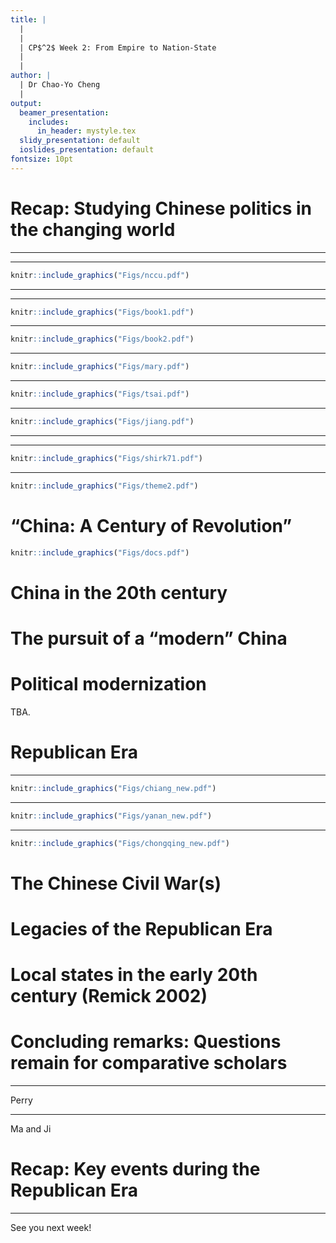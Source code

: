 ```yaml
---
title: |
  | 
  |
  | CP$^2$ Week 2: From Empire to Nation-State
  |
  |
author: |
  | Dr Chao-Yo Cheng
  |
output:
  beamer_presentation:
    includes:
      in_header: mystyle.tex
  slidy_presentation: default
  ioslides_presentation: default
fontsize: 10pt
---
```


# Recap: Studying Chinese politics in the changing world

\begin{itemize}
  \item From intelligence services to academic research
  \vspace{0.5cm}
  \item From area studies to comparative politics
  \vspace{0.5cm}
  \item From qualitative description to data-intensive inference
\end{itemize}

---

\begin{itemize}
  \item From intelligence services to new geopolitcal tension
  \vspace{0.1cm}
  \begin{itemize}
    \item China studies $\neq$ Sinology; emerging as a subject area after the WWII and gain its prominence during the Cold War
    \item "Echo chambers" in the making -- the changing geopolitical landscape in the past decade may drag China scholars in different countries to focus on different agenda
  \end{itemize}
  \vspace{0.3cm}
  \item From area studies to comparative politics
  \vspace{0.3cm}
  \item From qualitative description to data-intensive inference
\end{itemize}

---

```r
knitr::include_graphics("Figs/nccu.pdf")
```
\vspace{0.3cm}
\begin{center}
\small
Institute of International Relations, National Chengchi University (Taipei)
\end{center}

---

\begin{itemize}
  \item From intelligence services to academic research
  \vspace{0.3cm}
  \item From area studies to comparative politics
  \vspace{0.1cm}
  \begin{itemize}
    \item Earlier generations of China scholars treat China as a distinct subfield within political science
    \item Later on, China scholars begin to borrow or "stretch" concepts and ideas from other subfields to study Chinese politics (Shambaugh 2023)
    \item Starting from the late 2000s, China scholars are about to generate new theoretical insights to general political science (Tsai 2017)
  \end{itemize}
  \vspace{0.3cm}
  \item From qualitative description to data-intensive inference
\end{itemize}

---

```r
knitr::include_graphics("Figs/book1.pdf")
```

---

```r
knitr::include_graphics("Figs/book2.pdf")
```

---

```r
knitr::include_graphics("Figs/mary.pdf")
```

---

```r
knitr::include_graphics("Figs/tsai.pdf")
```

---

```r
knitr::include_graphics("Figs/jiang.pdf")
```

---

\begin{itemize}
  \item From intelligence services to academic research
  \vspace{0.3cm}
  \item From area studies to comparative politics
  \vspace{0.3cm}
  \item From qualitative description to data-intensive inference
  \vspace{0.1cm}
  \begin{itemize}
    \item Before the diplomatic reconciliation between PRC and USA (1971-1978), scholars have to rely on limited, parrial and often biased qualitative evidence (archives and interviews)
    \item After Reform and Opening, in the 1980s more engaging field research is likely (ethnography and case studies)
    \item The mid-1990s saw the quantitative turn of China studies (surveys, econometric analysis of admin data and computational)
  \end{itemize}
\end{itemize}

---

```r
knitr::include_graphics("Figs/shirk71.pdf")
```
\vspace{0.1cm}
\begin{center}
\scriptsize
\small
Susan Shirk (UCSD) with Zhou Enlai in July 1971, on a visit to China with "the Committee of Concerned Asian Scholars"
\end{center}

---


\begin{center}
\textbf{Week 2: Empire to Nation-State}
\end{center}
\vspace{0.3cm}
```r
knitr::include_graphics("Figs/theme2.pdf")
```
\begin{center}
\footnotesize
\url{https://storystudio.tw/article/gushi/the-forbidden-garden}
\end{center}

# "China: A Century of Revolution"

```r
knitr::include_graphics("Figs/docs.pdf")
```

# China in the 20th century

\begin{itemize}
  \item Republican China (1911-1949)
  \vspace{0.2cm}
  \begin{itemize}
    \item 1911-1928: Beiyang Government (北洋政府)
    \item 1928-1949: Nationalist/KMT Government (民国政府) 
  \end{itemize}
  \vspace{0.4cm}
  \item Communist China (1949 and afterwards)
  \vspace{0.2cm}
  \begin{itemize}
    \item 1950s: Land reform and the Great Leap Forward (大跃进)
    \item 1960s: Return of Mao Zedong and the outbreak of the Cultural Revolution (文化大革命)
    \item 1970s: Power transition and "Reform and Opening" (改革开放)
    \item 1980s: Experiment with market economy, intra-party split and Tiananmen
    \item 1990s: Consolidated market reform and institutionalized political succession
  \end{itemize}
\end{itemize}

# The pursuit of a "modern" China

\begin{itemize}
  \item Question: How do we define "modernity?"
  \pause
  \vspace{0.3cm}
  \item "Modernization" is a multi-dimensional concept
  \vspace{0.1cm}
  \begin{itemize}
    \item Political modernization: Transforming empire to centralized nation-state
    \item Social modernization: Filling the moral vacuum and searching for "new" ways of living (e.g., science, democracy and vernacular language and writing)
    \item Economic modernization: Industrial infrastructure and production (much of this has do with security threats)
  \end{itemize}
\end{itemize}

# Political modernization

TBA.

# Republican Era

\begin{itemize}
  \item Beiyang period: Warlords and mass politics (urban students and intellectuals)
  \vspace{0.3cm}
  \item Nationalist period: CCP/CPC v GMD/KMT
  \vspace{0.1cm}
  \begin{itemize}
    \item GMD (KMT): Started as a revolutionary party rallying around Sun Ya-sen ("three principles of the people"); fraught with corruption and internal fragmentation
    \item CCP (CPC): Started as an urban party with the support from Comintern; relationship with GMD falling out and was forced (or struggled) to change and survive
  \end{itemize}
\end{itemize}

---

\vspace{0.3cm}
```r
knitr::include_graphics("Figs/chiang_new.pdf")
```

---

\vspace{0.3cm}
```r
knitr::include_graphics("Figs/yanan_new.pdf")
```

---

\vspace{0.3cm}
```r
knitr::include_graphics("Figs/chongqing_new.pdf")
```

# The Chinese Civil War(s)

\begin{itemize}
  \item First Chinese Civil War (1927-1936)
  \begin{itemize}
    \item As a result of the fallout of the first United Front (1924-1927) duing the North Expedition; ended by the Xi'an Incident (西安事变)
    \item Key developments for GMD: The Nationalist Government managed to \textit{de facto} unify the country but Chiang Kai-shek was under constant challenges; industrial development took off in the shadow of Japanese invasion 
    \item Key developments for For CPC: The experiment with in Ruijin, Jiangxi
  \end{itemize}
  \vspace{0.3cm}
  \item Second Chinese Civil War (1945-1949)
  \begin{itemize}
    \item As a result of the end of WWII or the Anti-Japanese War (1937-1945); ended with the CPC's military victory
    \item The GMD's defeat was the result of its separation from its political and economic base (Lieberthal 1995)
  \end{itemize}
\end{itemize}

# Legacies of the Republican Era

\begin{itemize}
  \item A divided "China:" CPC and GMD managed to control the Mainland China and Taiwan, respectively
  \vspace{0.6cm}
  \item CPC's revolutionary success against all odds
  \vspace{0.1cm}
  \begin{itemize}
    \item Grassroots mobilization and campaigns in the countryside
    \item Revolutionary armed forces
    \item Shared challenging experiences and collective memories
    \item Rise of Mao and the distance from the Soviet Union
    \item ...?
  \end{itemize}
\end{itemize}

# Local states in the early 20th century (Remick 2002)

\begin{itemize}
  \item Key idea(s): The behavior and capacity of local states vary significantly in China, as these two are shaped by central policy and local social contexts (history, limitations and ideology)
  \vspace{0.3cm}
  \item Some questions to consider:
  \vspace{0.1cm}
  \begin{itemize}
    \item What is a state and state "capacity?" How did Remick define it? Why is state-building an important question? Why did she and many scholars choose to focus on taxation and public finance?
    \item Why do we need to look central and local state-building as two distinctive and yet interrelated processes?
    \item She mentioned a couple of countries to put her argument in a comparative perspective. Why? Does it make sense to you? Any other cases you can think of?
  \end{itemize}
\end{itemize}

# Concluding remarks: Questions remain for comparative scholars

\begin{itemize}
  \item Revolutions: Causes, results and implications
  \vspace{0.3cm}
  \item Communist/Socialist revolutions and their influence
  \vspace{0.3cm}
  \item Political elites and leadership "style"
  \vspace{0.3cm}
  \item What else?
  \vspace{0.3cm}
  \item Opportunities and chanllenges: Why it is hard to study the early 20th century China: Taiwan, Hong Kong and Beijing
\end{itemize}

---

Perry

---

Ma and Ji

# Recap: Key events during the Republican Era 

\begin{itemize}
  \item Beiyang period
  \vspace{0.1cm}
  \begin{itemize}
    \item 1919: May-Fourth Movement (五四运动)
    \item 1926-1928: North Expedition (北伐)
  \end{itemize}
  \vspace{0.3cm}
  \item Republican period
  \begin{itemize}
    \item 1927-1936: 1st CCP-GMD Civil War (一次国共内战)
    \item 1934-1935: Long March (长征) and Zunyi Conference (遵义会议)
    \item 1937-1945: Anti-Japanese War (抗日战争)
    \item 1942-1945: Rectification Movement (整风运动)
    \item 1945-1949: 2nd CCP-GMD Civil War (二次国共内战)
  \end{itemize}
\end{itemize}

---

\vspace{1cm}
See you next week!
